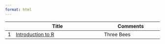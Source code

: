 ```yaml
---
format: html
---
```


|   |Title                        |Comments           |
|--:|-----------------------------|-------------------|
|1  |[Introduction to R](/Presentations/Introduction-to-R/Introduction-to-R.html)            |Three Bees         |